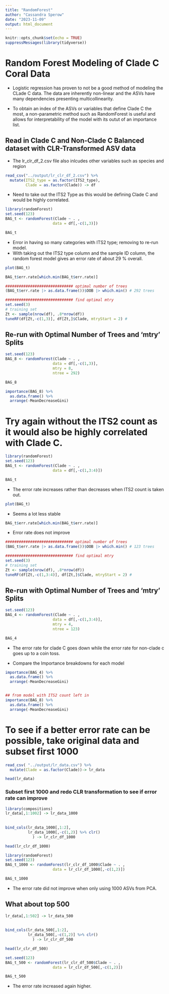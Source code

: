 ```yaml
---
title: "RandomForest"
author: "Cassandra Sperow"
date: "2023-11-09"
output: html_document
---
```


```r
knitr::opts_chunk$set(echo = TRUE)
suppressMessages(library(tidyverse))
```

# Random Forest Modeling of Clade C Coral Data
- Logistic regression has proven to not be a good method of modeling the CLade C data. The data are inherently non-linear and the ASVs have many dependencies presenting multicollinearity. 

- To obtain an index of the ASVs or variables that define Clade C the most, a non-parametric method such as RandomForest is useful and allows for interpretability of the model with its outut of an importance list. 

## Read in Clade C and Non-Clade C Balanced dataset with CLR-Transformed ASV data
- The lr_clr_df_2.csv file also inlcudes other variables such as species and region

```r
read_csv("../output/lr_clr_df_2.csv") %>% 
  mutate(ITS2_type = as.factor(ITS2_type), 
         Clade = as.factor(Clade)) -> df
```

- Need to take out the ITS2 Type as this would be defining Clade C and would be highly correlated.
```r
library(randomForest)
set.seed(123)
BAG_t <- randomForest(Clade ~ . ,
                     data = df[,-c(1,3)])

BAG_t
```
- Error in having so many categories with ITS2 type; removing to re-run model.
- With taking out the ITS2 type column and the sample ID column, the random forest model gives an error rate of about 29 % overall. 

```r
plot(BAG_t)
```


```r
BAG_t$err.rate[which.min(BAG_t$err.rate)]
```


```r
############################## optimal number of trees
(BAG_t$err.rate |> as.data.frame())$OOB |> which.min() # 292 trees
```


```r
############################## find optimal mtry
set.seed(3)
# training set
Zt <- sample(nrow(df), .8*nrow(df))
tuneRF(df[Zt,-c(1,3)], df[Zt,]$Clade, mtryStart = 2) # 
```
## Re-run with Optimal Number of Trees and 'mtry' Splits

```r
set.seed(123)
BAG_8 <- randomForest(Clade ~ . ,
                     data = df[,-c(1,3)], 
                     mtry = 8, 
                     ntree = 292)

BAG_8
```


```r
importance(BAG_8) %>% 
  as.data.frame() %>% 
  arrange(-MeanDecreaseGini)
```

# Try again without the ITS2 count as it would also be highly correlated with Clade C. 

```r
library(randomForest)
set.seed(123)
BAG_t <- randomForest(Clade ~ . ,
                     data = df[,-c(1,3:4)])

BAG_t
```

- The error rate increases rather than decreases when ITS2 count is taken out. 

```r
plot(BAG_t)
```

- Seems a lot less stable

```r
BAG_t$err.rate[which.min(BAG_t$err.rate)]
```
- Error rate does not improve

```r
############################## optimal number of trees
(BAG_t$err.rate |> as.data.frame())$OOB |> which.min() # 123 trees
```


```r
############################## find optimal mtry
set.seed(3)
# training set
Zt <- sample(nrow(df), .8*nrow(df))
tuneRF(df[Zt,-c(1,3:4)], df[Zt,]$Clade, mtryStart = 2) # 
```
## Re-run with Optimal Number of Trees and 'mtry' Splits

```r
set.seed(123)
BAG_4 <- randomForest(Clade ~ . ,
                     data = df[,-c(1,3:4)], 
                     mtry = 4, 
                     ntree = 123)

BAG_4
```

- The error rate for clade C goes down while the error rate for non-clade c goes up to a coin toss.

- Compare the Importance breakdowns for each model
```r
importance(BAG_4) %>% 
  as.data.frame() %>% 
  arrange(-MeanDecreaseGini)


## from model with ITS2 count left in
importance(BAG_8) %>% 
  as.data.frame() %>% 
  arrange(-MeanDecreaseGini)
```

# To see if a better error rate can be possible, take original data and subset first 1000
```r
read_csv( "../output/lr_data.csv") %>% 
  mutate(Clade = as.factor(Clade))-> lr_data
```


```r
head(lr_data)
```

### Subset first 1000 and redo CLR transformation to see if error rate can improve
```r
library(compositions)
lr_data[,1:1002] -> lr_data_1000
 
  
bind_cols(lr_data_1000[,1:2], 
          lr_data_1000[,-c(1,2)] %>% clr()
            ) -> lr_clr_df_1000

head(lr_clr_df_1000)
```


```r
library(randomForest)
set.seed(123)
BAG_t_1000 <- randomForest(lr_clr_df_1000$Clade ~ . ,
                     data = lr_clr_df_1000[,-c(1,2)])

BAG_t_1000
```

- The error rate did not improve when only using 1000 ASVs from PCA.

## What about top 500 
```r
lr_data[,1:502] -> lr_data_500
 
  
bind_cols(lr_data_500[,1:2], 
          lr_data_500[,-c(1,2)] %>% clr()
            ) -> lr_clr_df_500

head(lr_clr_df_500)
```


```r
set.seed(123)
BAG_t_500 <- randomForest(lr_clr_df_500$Clade ~ . ,
                     data = lr_clr_df_500[,-c(1,2)])

BAG_t_500
```

- The error rate increased again higher. 

```r
```


```r
```


```r
```


```r
```


```r
```


```r
```


```r
```









